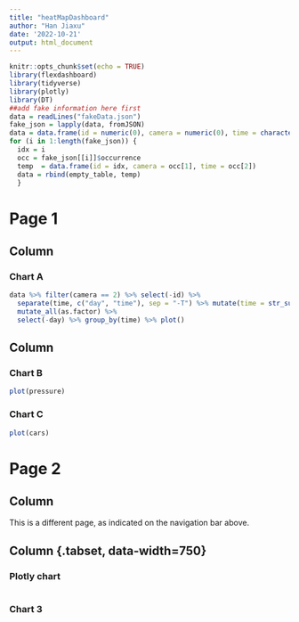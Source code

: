 ```yaml
---
title: "heatMapDashboard"
author: "Han Jiaxu"
date: '2022-10-21'
output: html_document
---
```


```r
knitr::opts_chunk$set(echo = TRUE)
library(flexdashboard)
library(tidyverse)
library(plotly)
library(DT)
##add fake information here first
data = readLines("fakeData.json")
fake_json = lapply(data, fromJSON)
data = data.frame(id = numeric(0), camera = numeric(0), time = character(0))
for (i in 1:length(fake_json)) {
  idx = i
  occ = fake_json[[i]]$occurrence
  temp  = data.frame(id = idx, camera = occ[1], time = occ[2])
  data = rbind(empty_table, temp)
  }
```

# Page 1

Column {data-width=650}
-----------------------------------------------------------------------

### Chart A

```r
data %>% filter(camera == 2) %>% select(-id) %>% 
  separate(time, c("day", "time"), sep = "-T") %>% mutate(time = str_sub(time, 1,nchar(time)-5)) %>%
  mutate_all(as.factor) %>% 
  select(-day) %>% group_by(time) %>% plot()
```

Column {data-width=350}
-----------------------------------------------------------------------

### Chart B

```r
plot(pressure)

```

### Chart C

```r
plot(cars)
```


# Page 2


Column {data-width=250}
-------------------------------------
    
This is a different page, as indicated on the navigation bar above.
   
Column {.tabset, data-width=750}
-------------------------------------
   
### Plotly chart

```r

```   
 
### Chart 3
    
```r

```
